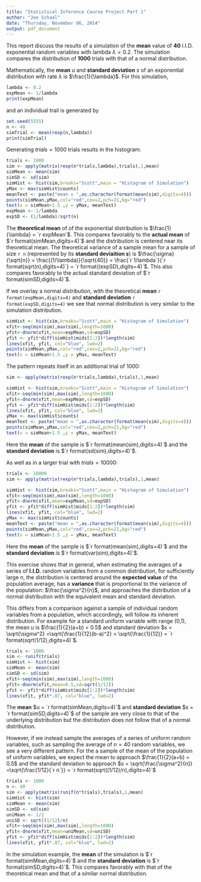 ```yaml
---
title: "Statistical Inference Course Project Part 1"
author: "Joe Schaal"
date: "Thursday, November 06, 2014"
output: pdf_document
---
```


This report discuss the results of a simulation of the **mean** value of **40** I.I.D. exponential random variables with lambda  $\lambda = 0.2$.  The simulation compares the distribution of **1000** trials with that of a normal distribution.

Mathematically, the **mean** $u$ and **standard deviation** $s$ of an exponential distribution with rate $\lambda$ is 
$\frac{1}{\lambda}$.   For this simulation,

```r
lambda <- 0.2
expMean <- 1/lambda
print(expMean)
```

and an individual trail is generated by 

```r
set.seed(5555)
n <- 40
simTrial <- mean(rexp(n,lambda))
print(simTrial)
```

Generating $trials = 1000$ trials results in the histogram:
```r
trials <- 1000
sim <- apply(matrix(rexp(n*trials,lambda),trials),1,mean)
simMean <- mean(sim)
simSD <- sd(sim)
simHist <- hist(sim,breaks="Scott",main = "Histogram of Simulation")
yMax <- max(simHist$counts)
meanText <- paste("mean = ",as.character(format(mean(sim),digits=4)))
points(simMean,yMax,col="red",cex=2,pch=21,bg="red")
text(x = simMean+1.5 ,y = yMax, meanText)
expMean <- 1/lambda
expSD <- (1/lambda)/sqrt(n)
```

The **theoretical mean** of of the exponential distribution is $\frac{1}{\lambda} = `r expMean`$.   This compares favorably to the **actual mean** of $`r format(simMean,digits=4)`$ and the distribution is centered near its theoretical mean.   The theoretical variance of a sample mean for a sample of size `r n` (represented by its **standard deviaition $s$**) is $\frac{\sigma}{\sqrt{n}} = \frac{(1/\lambda)}{\sqrt{40}} = \frac{`r 1/lambda`}{`r format(sqrt(n),digits=4)`} = `r format((expSD),digits=4)`$.  This also compares favorably to the actual standard deviation of $`r format(simSD,digits=4)`$.

If we overlay a normal distribution, with the theoretical **mean** `r format(expMean,digits=4)` and **standard deviation** `r format(expSD,digits=4)` we see that normal distribution is very similar to the simulation distribution.
```r
simHist <- hist(sim,breaks="Scott",main = "Histogram of Simulation")
xfit<-seq(min(sim),max(sim),length=1000) 
yfit<-dnorm(xfit,mean=expMean,sd=expSD) 
yfit <- yfit*diff(simHist$mids[1:2])*length(sim) 
lines(xfit, yfit, col="blue", lwd=2)
points(simMean,yMax,col="red",cex=2,pch=21,bg="red")
text(x = simMean+1.5 ,y = yMax, meanText)
```


The pattern repeats itself in an additional trial of 1000:
```r
sim <- apply(matrix(rexp(n*trials,lambda),trials),1,mean)
```
```r
simHist <- hist(sim,breaks="Scott",main = "Histogram of Simulation")
xfit<-seq(min(sim),max(sim),length=1000) 
yfit<-dnorm(xfit,mean=expMean,sd=expSD) 
yfit <- yfit*diff(simHist$mids[1:2])*length(sim) 
lines(xfit, yfit, col="blue", lwd=2)
yMax <- max(simHist$counts)
meanText <- paste("mean = ",as.character(format(mean(sim),digits=4)))
points(simMean,yMax,col="red",cex=2,pch=21,bg="red")
text(x = simMean+1.5 ,y = yMax, meanText)
```

Here the **mean** of the sample is $`r format(mean(sim),digits=4)`$ and the **standard deviation** is $`r format(sd(sim),digits=4)`$.

As well as in a larger trial with $trials = 10000$:
```r
trials <- 10000
sim <- apply(matrix(rexp(n*trials,lambda),trials),1,mean)
```
```r
simHist <- hist(sim,breaks="Scott",main = "Histogram of Simulation")
xfit<-seq(min(sim),max(sim),length=1000) 
yfit<-dnorm(xfit,mean=expMean,sd=expSD) 
yfit <- yfit*diff(simHist$mids[1:2])*length(sim) 
lines(xfit, yfit, col="blue", lwd=2)
yMax <- max(simHist$counts)
meanText <- paste("mean = ",as.character(format(mean(sim),digits=4)))
points(simMean,yMax,col="red",cex=2,pch=21,bg="red")
text(x = simMean+1.5 ,y = yMax, meanText)
```

Here the **mean** of the sample is $`r format(mean(sim),digits=4)`$ and the **standard deviation** is $`r format(var(sim),digits=4)`$.

This exercise shows that in general, when estimating the averages of a series of **I.I.D.** random variables from a common distribution, for sufficiently large $n$, the distribution is centered around the **expected value** of the population average,  has a **variance** that is proportional to the variance of the population:  $\frac{\sigma^2}{n}$, and approaches the distribution of a normal distribution with the equivalent mean and standard deviation.

This differs from a comparison against a sample of individual random variables from a population, which accordingly, will follow its inherent distribution.  For example for a standard uniform variable with range (0,1), the mean $u$ is $\frac{1}{2}(a+b) = 0.5$ and standard deviation $s = \sqrt{\sigma^2} =\sqrt{\frac{1}{12}(b-a)^2} = \sqrt{\frac{1}{12}} = `r format(sqrt(1/12),digits=4)`$.

```r
trials <- 1000
sim <- runif(trials)
simHist <- hist(sim)
simMean <- mean(sim)
simSD <- sd(sim)
xfit<-seq(min(sim),max(sim),length=1000) 
yfit<-dnorm(xfit,mean=0.5,sd=sqrt(1/12))
yfit <- yfit*diff(simHist$mids[1:2])*length(sim) 
lines(xfit, yfit*.87, col="blue", lwd=2)
```

The **mean** $u = `r format(simMean,digits=4)`$ and **standard deviation**  $s = `r format(simSD,digits=4)`$ of the sample are very close to that of the underlying distribution but the distribution does not follow that of a normal distribution.   

However, if we instead sample the averages of a series of uniform random variables, such as sampling the average of $n = 40$ random variables, we see a very different pattern.  For the a sample of the mean of the population of uniform variables, we expect the mean to approach $\frac{1}{2}(a+b) = 0.5$ and the standard deviation to approach $s = \sqrt{\frac{\sigma^2}{n}} =\sqrt{\frac{1/12}{`r n`}} =  `r format(sqrt((1/12)/n),digits=4)`$
```r
trials <- 1000
n <- 40
sim <- apply(matrix(runif(n*trials),trials),1,mean)
simHist <- hist(sim)
simMean <- mean(sim)
simSD <- sd(sim)
uniMean <- 1/2
uniSD <- sqrt((1/12)/n)
xfit<-seq(min(sim),max(sim),length=1000) 
yfit<-dnorm(xfit,mean=uniMean,sd=uniSD)
yfit <- yfit*diff(simHist$mids[1:2])*length(sim) 
lines(xfit, yfit*.87, col="blue", lwd=2)

```

In the simulation example, the **mean** of the simulation is $`r format(simMean,digits=4)`$ and the **standard deviation** is  $`r format(simSD,digits=4)`$.  This compares favorably with that of the theoretical mean and that of a similar normal distribution.
